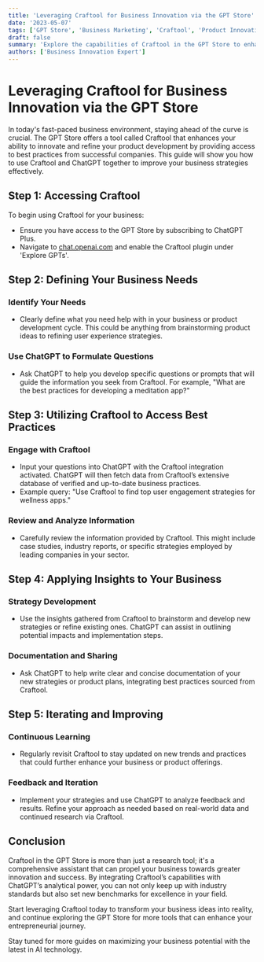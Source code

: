 ```yaml
---
title: 'Leveraging Craftool for Business Innovation via the GPT Store'
date: '2023-05-07'
tags: ['GPT Store', 'Business Marketing', 'Craftool', 'Product Innovation', 'ChatGPT']
draft: false
summary: 'Explore the capabilities of Craftool in the GPT Store to enhance your product development process. This guide teaches you how to integrate Craftool with ChatGPT to access best practices from leading companies and refine your business strategies.'
authors: ['Business Innovation Expert']
---
```


# Leveraging Craftool for Business Innovation via the GPT Store

In today's fast-paced business environment, staying ahead of the curve is crucial. The GPT Store offers a tool called Craftool that enhances your ability to innovate and refine your product development by providing access to best practices from successful companies. This guide will show you how to use Craftool and ChatGPT together to improve your business strategies effectively.

## Step 1: Accessing Craftool

To begin using Craftool for your business:
- Ensure you have access to the GPT Store by subscribing to ChatGPT Plus.
- Navigate to [chat.openai.com](https://chat.openai.com) and enable the Craftool plugin under 'Explore GPTs'.

## Step 2: Defining Your Business Needs

### Identify Your Needs
- Clearly define what you need help with in your business or product development cycle. This could be anything from brainstorming product ideas to refining user experience strategies.

### Use ChatGPT to Formulate Questions
- Ask ChatGPT to help you develop specific questions or prompts that will guide the information you seek from Craftool. For example, "What are the best practices for developing a meditation app?"

## Step 3: Utilizing Craftool to Access Best Practices

### Engage with Craftool
- Input your questions into ChatGPT with the Craftool integration activated. ChatGPT will then fetch data from Craftool’s extensive database of verified and up-to-date business practices.
- Example query: "Use Craftool to find top user engagement strategies for wellness apps."

### Review and Analyze Information
- Carefully review the information provided by Craftool. This might include case studies, industry reports, or specific strategies employed by leading companies in your sector.

## Step 4: Applying Insights to Your Business

### Strategy Development
- Use the insights gathered from Craftool to brainstorm and develop new strategies or refine existing ones. ChatGPT can assist in outlining potential impacts and implementation steps.

### Documentation and Sharing
- Ask ChatGPT to help write clear and concise documentation of your new strategies or product plans, integrating best practices sourced from Craftool.

## Step 5: Iterating and Improving

### Continuous Learning
- Regularly revisit Craftool to stay updated on new trends and practices that could further enhance your business or product offerings.

### Feedback and Iteration
- Implement your strategies and use ChatGPT to analyze feedback and results. Refine your approach as needed based on real-world data and continued research via Craftool.

## Conclusion

Craftool in the GPT Store is more than just a research tool; it's a comprehensive assistant that can propel your business towards greater innovation and success. By integrating Craftool’s capabilities with ChatGPT’s analytical power, you can not only keep up with industry standards but also set new benchmarks for excellence in your field.

Start leveraging Craftool today to transform your business ideas into reality, and continue exploring the GPT Store for more tools that can enhance your entrepreneurial journey.

Stay tuned for more guides on maximizing your business potential with the latest in AI technology.
